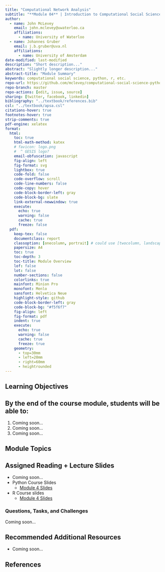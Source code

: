 ```yaml
---
title: "Computational Network Analysis"
subtitle: "**Module 04** | Introduction to Computational Social Science"
author: 
  - name: John McLevey
    email: john.mclevey@uwaterloo.ca
    affiliations:
      - name: University of Waterloo
  - name: Johannes Gruber
    email: j.b.gruber@uva.nl
    affiliations:
      - name: University of Amsterdam
date-modified: last-modified
description: "Short description..."
abstract: "Slightly longer description..."
abstract-title: "Module Summary"
keywords: computational social science, python, r, etc.
repo-url: https://github.com/mclevey/computational-social-science-python-r/
repo-branch: master
repo-actions: [edit, issue, source]
sharing: [twitter, facebook, linkedin]
bibliography: "../textbook/references.bib"
csl: "../textbook/apsa.csl"
citations-hover: true
footnotes-hover: true
strip-comments: true
pdf-engine: xelatex
format:
  html:
    toc: true
    html-math-method: katex
    # favicon: logo.png
    #  ^ GESIS logo?
    email-obfuscation: javascript
    fig-align: left
    fig-format: svg
    lightbox: true
    code-fold: false
    code-overflow: scroll
    code-line-numbers: false
    code-copy: hover
    code-block-border-left: gray 
    code-block-bg: slate
    link-external-newwindow: true
    execute:
      echo: true
      warning: false
      cache: true
      freeze: false
  pdf:
    keep-tex: false
    documentclass: report
    classoption: [onecolumn, portrait] # could use [twocolumn, landscape] if there is a lot of text content.
    papersize: A4
    toc: true
    toc-depth: 3
    toc-title: Module Overview
    lof: false
    lot: false
    number-sections: false
    colorlinks: true
    mainfont: Minion Pro
    monofont: Menlo
    sansfont: Helvetica Neue
    highlight-style: github
    code-block-border-left: gray
    code-block-bg: "#f5f6f7"
    fig-align: left
    fig-format: pdf
    indent: true
    execute:
      echo: true
      warning: false
      cache: true
      freeze: true
    geometry:
      - top=30mm
      - left=20mm
      - right=60mm
      - heightrounded
---
```


## Learning Objectives

:::{.callout-note collapse="false"}
## By the end of the course module, students will be able to: 
1. Coming soon...
2. Coming soon...
3. Coming soon...
:::

## Module Topics

## Assigned Reading + Lecture Slides

- Coming soon... 
- Python Course Slides
  - [Module 4 Slides](../../python-slides/Python-04.qmd)
- R Course slides 
  - [Module 4 Slides](../../r-slides/R-04.qmd)

### Questions, Tasks, and Challenges

Coming soon...

## Recommended Additional Resources

- Coming soon...

## References